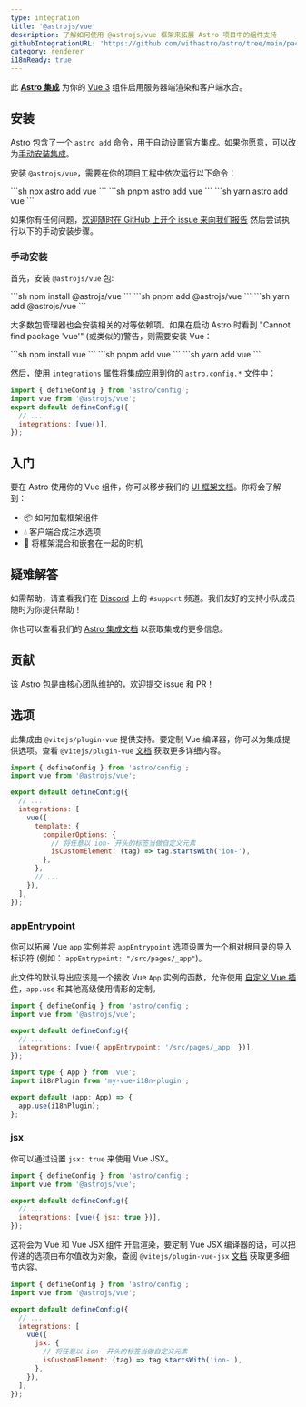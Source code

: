 ```yaml
---
type: integration
title: '@astrojs/vue'
description: 了解如何使用 @astrojs/vue 框架来拓展 Astro 项目中的组件支持
githubIntegrationURL: 'https://github.com/withastro/astro/tree/main/packages/integrations/vue/'
category: renderer
i18nReady: true
---
```



此 **[Astro 集成][astro-integration]** 为你的 [Vue 3](https://vuejs.org/) 组件启用服务器端渲染和客户端水合。

## 安装

Astro 包含了一个 `astro add` 命令，用于自动设置官方集成。如果你愿意，可以改为[手动安装集成](#手动安装)。

安装 `@astrojs/vue`，需要在你的项目工程中依次运行以下命令：

<PackageManagerTabs>
  <Fragment slot="npm">
  ```sh
  npx astro add vue
  ```
  </Fragment>
  <Fragment slot="pnpm">
  ```sh
  pnpm astro add vue
  ```
  </Fragment>
  <Fragment slot="yarn">
  ```sh
  yarn astro add vue
  ```
  </Fragment>
</PackageManagerTabs>

如果你有任何问题，[欢迎随时在 GitHub 上开个 issue 来向我们报告](https://github.com/withastro/astro/issues) 然后尝试执行以下的手动安装步骤。

### 手动安装

首先，安装 `@astrojs/vue` 包:

<PackageManagerTabs>
  <Fragment slot="npm">
  ```sh
  npm install @astrojs/vue
  ```
  </Fragment>
  <Fragment slot="pnpm">
  ```sh
  pnpm add @astrojs/vue
  ```
  </Fragment>
  <Fragment slot="yarn">
  ```sh
  yarn add @astrojs/vue
  ```
  </Fragment>
</PackageManagerTabs>


大多数包管理器也会安装相关的对等依赖项。如果在启动 Astro 时看到 "Cannot find package 'vue'" (或类似的)警告，则需要安装 Vue：

<PackageManagerTabs>
  <Fragment slot="npm">
  ```sh
  npm install vue
  ```
  </Fragment>
  <Fragment slot="pnpm">
  ```sh
  pnpm add vue
  ```
  </Fragment>
  <Fragment slot="yarn">
  ```sh
  yarn add vue
  ```
  </Fragment>
</PackageManagerTabs>

然后，使用 `integrations` 属性将集成应用到你的 `astro.config.*` 文件中：

```js ins={2} ins="vue()" title="astro.config.mjs"
import { defineConfig } from 'astro/config';
import vue from '@astrojs/vue';
export default defineConfig({
  // ...
  integrations: [vue()],
});
```

## 入门

要在 Astro 使用你的 Vue 组件，你可以移步我们的 [UI 框架文档][astro-ui-frameworks]。你将会了解到：

* 📦 如何加载框架组件
* 💧 客户端合成注水选项
* 🤝 将框架混合和嵌套在一起的时机

## 疑难解答

如需帮助，请查看我们在 [Discord](https://astro.build/chat) 上的  `#support` 频道。我们友好的支持小队成员随时为你提供帮助！

你也可以查看我们的 [Astro 集成文档][astro-integration] 以获取集成的更多信息。

## 贡献

该 Astro 包是由核心团队维护的，欢迎提交 issue 和 PR！

[astro-integration]: /zh-cn/guides/integrations-guide/

[astro-ui-frameworks]: /zh-cn/core-concepts/framework-components/#使用框架组件

## 选项

此集成由 `@vitejs/plugin-vue` 提供支持。要定制 Vue 编译器，你可以为集成提供选项。查看 `@vitejs/plugin-vue` [文档](https://www.npmjs.com/package/@vitejs/plugin-vue) 获取更多详细内容。

```js title="astro.config.mjs"
import { defineConfig } from 'astro/config';
import vue from '@astrojs/vue';

export default defineConfig({
  // ...
  integrations: [
    vue({
      template: {
        compilerOptions: {
          // 将任意以 ion- 开头的标签当做自定义元素
          isCustomElement: (tag) => tag.startsWith('ion-'),
        },
      },
      // ...
    }),
  ],
});
```

### appEntrypoint

你可以拓展 Vue `app` 实例并将 `appEntrypoint` 选项设置为一个相对根目录的导入标识符 (例如： `appEntrypoint: "/src/pages/_app"`)。

此文件的默认导出应该是一个接收 Vue `App` 实例的函数，允许使用 [自定义 Vue 插件](https://vuejs.org/guide/reusability/plugins.html)，`app.use` 和其他高级使用情形的定制。

```js title="astro.config.mjs"
import { defineConfig } from 'astro/config';
import vue from '@astrojs/vue';

export default defineConfig({
  // ...
  integrations: [vue({ appEntrypoint: '/src/pages/_app' })],
});
```

```ts title="src/pages/_app.ts"
import type { App } from 'vue';
import i18nPlugin from 'my-vue-i18n-plugin';

export default (app: App) => {
  app.use(i18nPlugin);
};
```

### jsx

你可以通过设置 `jsx: true` 来使用 Vue JSX。

```js title="astro.config.mjs"
import { defineConfig } from 'astro/config';
import vue from '@astrojs/vue';

export default defineConfig({
  // ...
  integrations: [vue({ jsx: true })],
});
```

这将会为 Vue 和 Vue JSX 组件 开启渲染，要定制 Vue JSX 编译器的话，可以把传递的选项由布尔值改为对象，查阅 `@vitejs/plugin-vue-jsx` [文档](https://www.npmjs.com/package/@vitejs/plugin-vue-jsx) 获取更多细节内容。

```js title="astro.config.mjs"
import { defineConfig } from 'astro/config';
import vue from '@astrojs/vue';

export default defineConfig({
  // ...
  integrations: [
    vue({
      jsx: {
        // 将任意以 ion- 开头的标签当做自定义元素
        isCustomElement: (tag) => tag.startsWith('ion-'),
      },
    }),
  ],
});
```
